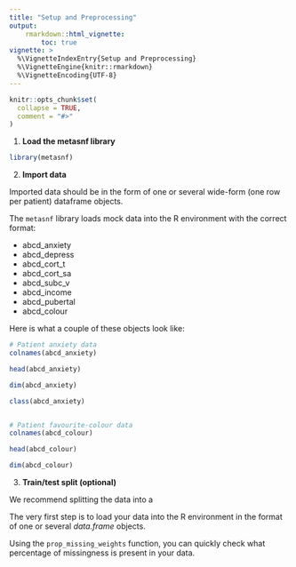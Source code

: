 ```yaml
---
title: "Setup and Preprocessing"
output:
    rmarkdown::html_vignette:
        toc: true
vignette: >
  %\VignetteIndexEntry{Setup and Preprocessing}
  %\VignetteEngine{knitr::rmarkdown}
  %\VignetteEncoding{UTF-8}
---
```


<style>
div.aside { background-color:#fff2e6; }
</style>

```r
knitr::opts_chunk$set(
  collapse = TRUE,
  comment = "#>"
)
```

1. **Load the metasnf library**

```r

library(metasnf)

```

2. **Import data**

Imported data should be in the form of one or several wide-form (one row per patient) dataframe objects.

The `metasnf` library loads mock data into the R environment with the correct format:

- abcd_anxiety
- abcd_depress
- abcd_cort_t
- abcd_cort_sa
- abcd_subc_v
- abcd_income
- abcd_pubertal
- abcd_colour

Here is what a couple of these objects look like:

```r

# Patient anxiety data
colnames(abcd_anxiety)

head(abcd_anxiety)

dim(abcd_anxiety)

class(abcd_anxiety)


# Patient favourite-colour data
colnames(abcd_colour)

head(abcd_colour)

dim(abcd_colour)

```

3. **Train/test split (optional)**

We recommend splitting the data into a



The very first step is to load your data into the R environment in the format of one or several *data.frame* objects.


Using the `prop_missing_weights` function, you can quickly check what percentage of missingness is present in your data.












